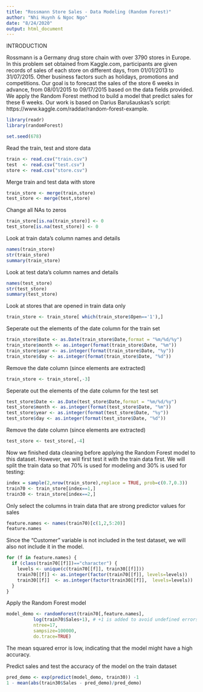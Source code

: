 ---
title: "Rossmann Store Sales - Data Modeling (Random Forest)"
author: "Nhi Huynh & Ngoc Ngo"
date: "8/24/2020"
output: html_document
---

INTRODUCTION

Rossmann is a Germany drug store chain with over 3790 stores in Europe. In this problem set obtained from Kaggle.com, participants are given records of sales of each store on different days, from 01/01/2013 to 31/07/2015. Other business factors such as holidays, promotions and competitions. Our goal is to forecast the sales of the store 6 weeks in advance, from 08/01/2015 to 09/17/2015 based on the data fields provided. We apply the Random Forest method to build a model that predict sales for these 6 weeks. Our work is based on Darius Barušauskas's script: https://www.kaggle.com/raddar/random-forest-example.

```{r}
library(readr)
library(randomForest)
```

```{r}
set.seed(678)
```

Read the train, test and store data
```{r}
train <- read.csv("train.csv")
test  <- read.csv("test.csv")
store <- read.csv("store.csv")
```

Merge train and test data with store
```{r}
train_store <- merge(train,store)
test_store <- merge(test,store)
```

Change all NAs to zeros
```{r}
train_store[is.na(train_store)] <- 0
test_store[is.na(test_store)] <- 0
```

Look at train data's column names and details
```{r}
names(train_store)
str(train_store)
summary(train_store)
```

Look at test data's column names and details
```{r}
names(test_store)
str(test_store)
summary(test_store)
```

Look at stores that are opened in train data only
```{r}
train_store <- train_store[ which(train_store$Open=='1'),]
```

Seperate out the elements of the date column for the train set
```{r}
train_store$Date <- as.Date(train_store$Date,format = "%m/%d/%y")
train_store$month <- as.integer(format(train_store$Date, "%m"))
train_store$year <- as.integer(format(train_store$Date, "%y"))
train_store$day <- as.integer(format(train_store$Date, "%d"))
```

Remove the date column (since elements are extracted) 
```{r}
train_store <- train_store[,-3]
```

Seperate out the elements of the date column for the test set
```{r}
test_store$Date <- as.Date(test_store$Date,format = "%m/%d/%y")
test_store$month <- as.integer(format(test_store$Date, "%m"))
test_store$year <- as.integer(format(test_store$Date, "%y"))
test_store$day <- as.integer(format(test_store$Date, "%d"))
```

Remove the date column (since elements are extracted)
```{r}
test_store <- test_store[,-4]
```

Now we finished data cleaning before applying the Random Forest model to this dataset. However, we will first test it with the train data first. We will split the train data so that 70% is used for modeling and 30% is used for testing:
```{r}
index = sample(2,nrow(train_store),replace = TRUE, prob=c(0.7,0.3))
train70 <- train_store[index==1,]
train30 <- train_store[index==2,]
```

Only select the columns in train data that are strong predictor values for sales
```{r}
feature.names <- names(train70)[c(1,2,5:20)]
feature.names
```
Since the "Customer" variable is not included in the test dataset, we will also not include it in the model.

```{r}
for (f in feature.names) {
  if (class(train70[[f]])=="character") {
    levels <- unique(c(train70[[f]], train30[[f]]))
    train70[[f]] <- as.integer(factor(train70[[f]], levels=levels))
    train30[[f]]  <- as.integer(factor(train30[[f]],  levels=levels))
  }
}
```

Apply the Random Forest model
```{r}
model_demo <- randomForest(train70[,feature.names], 
          log(train70$Sales+1), # +1 is added to avoid undefined errors if value is 0
          ntree=17,
          sampsize=100000, 
          do.trace=TRUE)
```
The mean squared error is low, indicating that the model might have a high accuracy.

Predict sales and test the accuracy of the model on the train dataset
```{r}
pred_demo <- exp(predict(model_demo, train30)) -1
1 - mean(abs(train30$Sales - pred_demo)/pred_demo)
```


